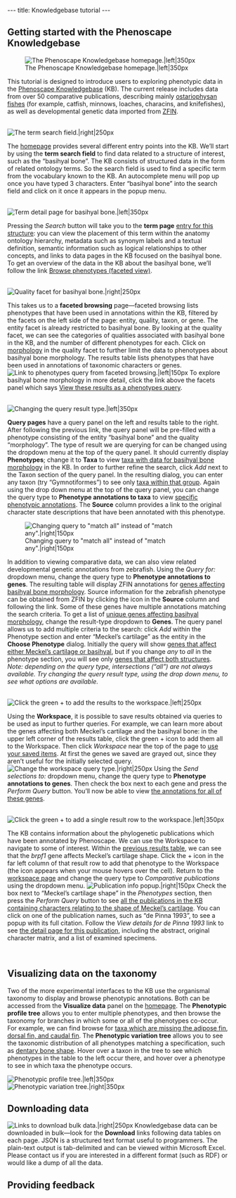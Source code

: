 ---
title: Knowledgebase tutorial
---

==Getting started with the Phenoscape Knowledgebase==

[[Image:KB_homepage.png|thumb|The Phenoscape Knowledgebase homepage.|left|350px]]

This tutorial is designed to introduce users to exploring phenotypic data in the [http://kb.phenoscape.org/ Phenoscape Knowledgebase] (KB). The current release includes data from over 50 comparative publications, describing mainly [http://en.wikipedia.org/wiki/Ostariophysi ostariophysan fishes] (for example, catfish, minnows, loaches, characins, and knifefishes), as well as developmental genetic data imported from [http://zfin.org/ ZFIN].

<br style="clear: both">

[[Image:KB_term_search_field.png|thumb|The term search field.|right|250px]]

The [http://kb.phenoscape.org/ homepage] provides several different entry points into the KB. We’ll start by using the '''term search field''' to find data related to a structure of interest, such as the “basihyal bone”. The KB consists of structured data in the form of related ontology terms. So the search field is used to find a specific term from the vocabulary known to the KB. An autocomplete menu will pop up once you have typed 3 characters. Enter “basihyal bone” into the search field and click on it once it appears in the popup menu.

<br style="clear: both">

[[Image:KB_term_info.png|thumb|Term detail page for basihyal bone.|left|350px]]

Pressing the ''Search'' button will take you to the '''term page''' [http://kb.phenoscape.org/term/entity/TAO:0000316 entry for this structure]: you can view the placement of this term within the anatomy ontology hierarchy, metadata such as synonym labels and a textual definition, semantic information such as logical relationships to other concepts, and links to data pages in the KB focused on the basihyal bone. To get an overview of the data in the KB about the basihyal bone, we’ll follow the link [http://kb.phenoscape.org/phenotypes/facets?facet_paths%5Bentity%5D=TAO%3A0000316 Browse phenotypes (faceted view)].

<br style="clear: both">

[[Image:KB_quality_facet.png|thumb|Quality facet for basihyal bone.|right|250px]]

This takes us to a '''faceted browsing''' page—faceted browsing lists phenotypes that have been used in annotations within the KB, filtered by the facets on the left side of the page: entity, quality, taxon, or gene. The entity facet is already restricted to basihyal bone. By looking at the quality facet, we can see the categories of qualities associated with basihyal bone in the KB, and the number of different phenotypes for each. Click on [http://kb.phenoscape.org/phenotypes/facets?facet_paths%5Bentity%5D=TAO%3A0000316&facet_paths%5Bquality%5D=PATO%3A0000051 morphology] in the quality facet to further limit the data to phenotypes about basihyal bone morphology. The results table lists phenotypes that have been used in annotations of taxonomic characters or genes. [[Image:KB_view_as_phenotypes_query.png|thumb|Link to phenotypes query from faceted browsing.|left|150px]] To explore basihyal bone morphology in more detail, click the link above the facets panel which says [http://kb.phenoscape.org/phenotypes?&&filter%5Bdesc%5D=false&filter%5Bindex%5D=0&filter%5Blimit%5D=20&filter%5Bphenotypes%5D%5B0%5D%5Bentity%5D=TAO%3A0000316&filter%5Bphenotypes%5D%5B0%5D%5Bincluding_parts%5D=false&filter%5Bphenotypes%5D%5B0%5D%5Bquality%5D=PATO%3A0000051&filter%5Bsortby%5D=entity View these results as a phenotypes query].

<br style="clear: both">

[[Image:KB_change_query_type.png|thumb|Changing the query result type.|left|350px]]

'''Query pages''' have a query panel on the left and results table to the right. After following the previous link, the query panel will be pre-filled with a phenotype consisting of the entity “basihyal bone” and the quality “morphology”. The type of result we are querying for can be changed using the dropdown menu at the top of the query panel. It should currently display '''Phenotypes'''; change it to '''Taxa''' to view [http://kb.phenoscape.org/taxa?filter%5Bphenotypes_match_type%5D=any&filter%5Bphenotypes%5D%5B0%5D%5Bentity%5D=TAO%3A0000316&filter%5Bphenotypes%5D%5B0%5D%5Bquality%5D=PATO%3A0000051&filter%5Bphenotypes%5D%5B0%5D%5Bincluding_parts%5D=true&filter%5Bpublications_match_type%5D=any taxa with data for basihyal bone morphology] in the KB. In order to further refine the search, click ''Add'' next to the Taxon section of the query panel. In the resulting dialog, you can enter any taxon (try “Gymnotiformes”) to see only [http://kb.phenoscape.org/taxa?filter%5Btaxa%5D%5B0%5D=TTO%3A1390&filter%5Bphenotypes_match_type%5D=any&filter%5Bphenotypes%5D%5B0%5D%5Bentity%5D=TAO%3A0000316&filter%5Bphenotypes%5D%5B0%5D%5Bquality%5D=PATO%3A0000051&filter%5Bphenotypes%5D%5B0%5D%5Bincluding_parts%5D=true&filter%5Bpublications_match_type%5D=any taxa within that group]. Again using the drop down menu at the top of the query panel, you can change the query type to '''Phenotype annotations to taxa''' to view [http://kb.phenoscape.org/taxon_annotations?filter%5Btaxa%5D%5B0%5D=TTO%3A1390&filter%5Bphenotypes_match_type%5D=any&filter%5Bphenotypes%5D%5B0%5D%5Bentity%5D=TAO%3A0000316&filter%5Bphenotypes%5D%5B0%5D%5Bquality%5D=PATO%3A0000051&filter%5Bphenotypes%5D%5B0%5D%5Bincluding_parts%5D=true&filter%5Bpublications_match_type%5D=any specific phenotypic annotations]. The '''Source''' column provides a link to the original character state descriptions that have been annotated with this phenotype.

[[Image:KB_any_all.png|thumb|Changing query to "match all" instead of "match any".|right|150px]]

In addition to viewing comparative data, we can also view related developmental genetic annotations from zebrafish. Using the ''Query for:'' dropdown menu, change the query type to '''Phenotype annotations to genes'''. The resulting table will display ZFIN annotations for [http://kb.phenoscape.org/gene_annotations?filter%5Btaxa%5D%5B0%5D=TTO%3A1390&filter%5Bphenotypes%5D%5B0%5D%5Bentity%5D=TAO%3A0000316&filter%5Bphenotypes%5D%5B0%5D%5Bquality%5D=PATO%3A0000051&filter%5Bphenotypes%5D%5B0%5D%5Bincluding_parts%5D=true genes affecting basihyal bone morphology]. Source
information for the zebrafish phenotype can be obtained from ZFIN by clicking the icon in the '''Source''' column and following the link. Some of these genes have multiple annotations matching the search criteria. To get a list of [http://kb.phenoscape.org/gene_annotations?filter%5Btaxa%5D%5B0%5D=TTO%3A1390&filter%5Bphenotypes%5D%5B0%5D%5Bentity%5D=TAO%3A0000316&filter%5Bphenotypes%5D%5B0%5D%5Bquality%5D=PATO%3A0000051&filter%5Bphenotypes%5D%5B0%5D%5Bincluding_parts%5D=true unique genes affecting basihyal morphology], change the result-type dropdown to '''Genes'''. The query panel allows us to add multiple criteria to the search: click ''Add'' within the Phenotype section and enter “Meckel’s cartilage” as the entity in the '''Choose Phenotype''' dialog. Initially the query will show [http://kb.phenoscape.org/genes?filter%5Bphenotypes_match_type%5D=any&filter%5Bphenotypes%5D%5B0%5D%5Bentity%5D=TAO%3A0000316&filter%5Bphenotypes%5D%5B0%5D%5Bquality%5D=PATO%3A0000051&filter%5Bphenotypes%5D%5B0%5D%5Bincluding_parts%5D=true&filter%5Bphenotypes%5D%5B1%5D%5Bentity%5D=TAO%3A0001205 genes that affect either Meckel’s cartilage or basihyal], but if you change ''any'' to ''all'' in the phenotype section, you will see only [http://kb.phenoscape.org/genes?filter%5Bphenotypes_match_type%5D=all&filter%5Bphenotypes%5D%5B0%5D%5Bentity%5D=TAO%3A0001205&filter%5Bphenotypes%5D%5B1%5D%5Bentity%5D=TAO%3A0000316&filter%5Bphenotypes%5D%5B1%5D%5Bquality%5D=PATO%3A0000051&filter%5Bphenotypes%5D%5B1%5D%5Bincluding_parts%5D=true genes that affect both structures]. ''Note: depending on the query type, intersections (“all”) are not always available. Try changing the query result type, using the drop down menu, to see what options are available.''

<br style="clear: both">

[[Image:KB_add_all_workspace.png|thumb|Click the green + to add the results to the workspace.|left|250px]]

Using the '''Workspace''', it is possible to save results obtained via queries to be used as input to further queries. For example, we can learn more about the genes affecting both Meckel’s cartilage and the basihyal bone: in the upper left corner of the results table, click the green + icon to add them all to the Workspace. Then click ''Workspace'' near the top of the page to [http://kb.phenoscape.org/workspace use your saved items]. At first the genes we saved are grayed out, since they aren’t useful for the initially selected query. [[Image:KB_change_workspace_query.png|thumb|Change the workspace query type.|right|250px]] Using the ''Send selections to:'' dropdown menu, change the query type to '''Phenotype annotations to genes'''. Then check the box next to each gene and press the ''Perform Query'' button. You’ll now be able to view [http://kb.phenoscape.org/gene_annotations?filter%5Bgenes%5D%5B7%5D=ZFIN%3AZDB-GENE-040426-731&filter%5Bgenes%5D%5B8%5D=ZFIN%3AZDB-GENE-021022-3&filter%5Bgenes%5D%5B9%5D=ZFIN%3AZDB-GENE-020919-3 the annotations for all of these genes].

<br style="clear: both">

[[Image:KB_add_one_workspace.png|thumb|Click the green + to add a single result row to the workspace.|left|350px]]

The KB contains information about the phylogenetic publications which have been annotated by Phenoscape. We can use the Workspace to navigate to some of interest. Within the [http://kb.phenoscape.org/gene_annotations?filter%5Bgenes%5D%5B7%5D=ZFIN%3AZDB-GENE-040426-731&filter%5Bgenes%5D%5B8%5D=ZFIN%3AZDB-GENE-021022-3&filter%5Bgenes%5D%5B9%5D=ZFIN%3AZDB-GENE-020919-3 previous results table], we can see that the ''brpf1'' gene affects Meckel’s cartilage shape. Click the + icon in the far left column of that result row to add that phenotype to the Workspace (the icon appears when your mouse hovers over the cell). Return to the [http://kb.phenoscape.org/workspace workspace page] and change the query type to ''Comparative publications'' using the dropdown menu. [[Image:KB_pub_popup.png|thumb|Publication info popup.|right|150px]] Check the box next to “Meckel’s cartilage shape” in the ''Phenotypes'' section, then press the ''Perform Query'' button to see [http://kb.phenoscape.org/publications?filter%5Bphenotypes%5D%5B8%5D%5Bquality%5D=PATO%3A0000052&filter%5Bphenotypes%5D%5B8%5D%5Bentity%5D=TAO%3A0001205&filter%5Btaxa_match_type%5D=any&filter%5Bphenotypes_match_type%5D=any all the publications in the KB containing characters relating to the shape of Meckel’s cartilage]. You can click on one of the publication names, such as “de Pinna 1993”, to see a popup with its full citation. Follow the ''View details for de Pinna 1993'' link to see [http://kb.phenoscape.org/term/publication/PSPUB:0000022 the detail page for this publication], including the abstract, original character matrix, and a list of examined specimens.

<br style="clear: both">

==Visualizing data on the taxonomy==

Two of the more experimental interfaces to the KB use the organismal taxonomy to display and browse phenotypic annotations. Both can be accessed from the '''Visualize data''' panel on the [http://kb.phenoscape.org/ homepage]. The '''Phenotypic profile tree''' allows you to enter multiple phenotypes, and then browse the taxonomy for branches in which some or all of the phenotypes co-occur. For example, we can find browse for [http://kb.phenoscape.org/phenotypes/profile_tree?filter%5Bphenotypes%5D%5B1%5D%5Bentity%5D=TAO%3A0000251&filter%5Bphenotypes%5D%5B1%5D%5Bquality%5D=PATO%3A0000462&filter%5Bphenotypes%5D%5B2%5D%5Bentity%5D=TAO%3A0001173&filter%5Bphenotypes%5D%5B2%5D%5Bquality%5D=PATO%3A0000462&filter%5Bphenotypes%5D%5B3%5D%5Bentity%5D=TAO%3A0001058&filter%5Bphenotypes%5D%5B3%5D%5Bquality%5D=PATO%3A0000462 taxa which are missing the adipose fin, dorsal fin, and caudal fin]. The '''Phenotypic variation tree''' allows you to see the taxonomic distribution of all phenotypes matching a specification, such as [http://kb.phenoscape.org/phenotypes/variation_tree/TAO:0000191?filter%5Bphenotypes%5D%5B0%5D%5Bquality%5D=PATO%3A0000052&filter%5Bphenotypes%5D%5B0%5D%5Bentity%5D=TAO%3A0000191&filter%5Btaxa%5D%5B0%5D= dentary bone shape]. Hover over a taxon in the tree to see which phenotypes in the table to the left occur there, and hover over a phenotype to see in which taxa the phenotype occurs.

[[Image:KB_profile_tree.png|thumb|Phenotypic profile tree.|left|350px]] [[Image:KB_variation_tree.png|thumb|Phenotypic variation tree.|right|350px]]
<br style="clear: both">

==Downloading data==
[[Image:KB_download_data.png|thumb|Links to download bulk data.|right|250px]]
Knowledgebase data can be downloaded in bulk—look for the '''Download''' links following data tables on each page. JSON is a structured text format useful to programmers. The plain-text output is tab-delimited and can be viewed within Microsoft Excel. Please contact us if you are interested in a different format (such as RDF) or would like a dump of all the data.
<br style="clear: both">

==Providing feedback==